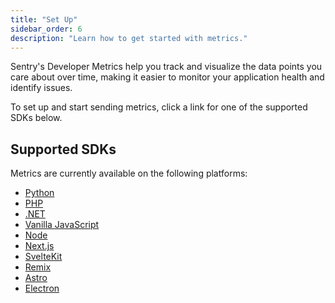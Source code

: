 ```yaml
---
title: "Set Up"
sidebar_order: 6
description: "Learn how to get started with metrics."
---
```


<Include name="feature-stage-alpha-metrics.mdx" />

Sentry's Developer Metrics help you track and visualize the data points you care about over time, making it easier to monitor your application health and identify issues.

To set up and start sending metrics, click a link for one of the supported SDKs below.

## Supported SDKs

Metrics are currently available on the following platforms:

- [Python](/platforms/python/metrics/)
- [PHP](/platforms/php/metrics/)
- [.NET](/platforms/dotnet/metrics/)
- [Vanilla JavaScript](/platforms/javascript/metrics/)
- [Node](/platforms/node/metrics/)
- [Next.js](/platforms/javascript/guides/nextjs/metrics/)
- [SvelteKit](/platforms/javascript/guides/sveltekit/metrics/)
- [Remix](/platforms/javascript/guides/remix/metrics/)
- [Astro](/platforms/javascript/guides/remix/astro/)
- [Electron](/platforms/javascript/guides/electron/metrics/)
